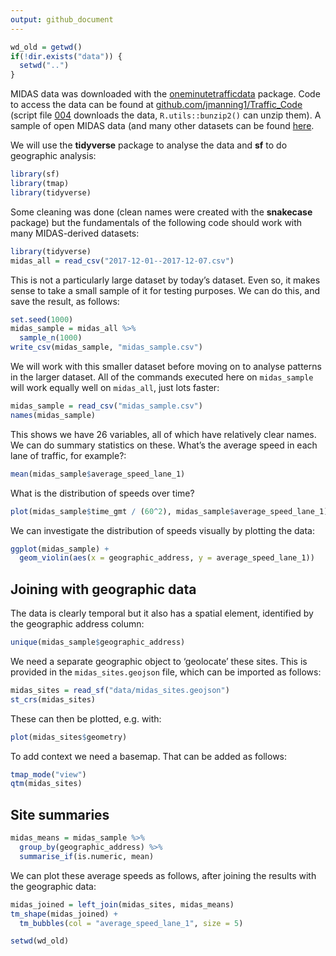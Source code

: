 ```yaml
---
output: github_document
---
```


```r
wd_old = getwd()
if(!dir.exists("data")) {
  setwd("..")
}
```


MIDAS data was downloaded with the [oneminutetrafficdata](https://github.com/RACFoundation/oneminutetrafficdata) package.
Code to access the data can be found at [github.com/jmanning1/Traffic_Code](https://github.com/jmanning1/Traffic_Code) (script file [004](https://github.com/jmanning1/Traffic_Code/blob/master/Code/004_Download_MIDAS_Gold_Traffic_Data_2016.R) downloads the data, `R.utils::bunzip2()` can unzip them).
A sample of open MIDAS data (and many other datasets can be found [here](https://odileeds.org/blog/2016-10-07-highwayshack-datasets).

We will use the **tidyverse** package to analyse the data and **sf** to do geographic analysis:

```r
library(sf)
library(tmap)
library(tidyverse)
```

Some cleaning was done (clean names were created with the **snakecase** package) but the fundamentals of the following code should work with many MIDAS-derived datasets:

```r
library(tidyverse)
midas_all = read_csv("2017-12-01--2017-12-07.csv")
```

This is not a particularly large dataset by today's dataset.
Even so, it makes sense to take a small sample of it for testing purposes.
We can do this, and save the result, as follows:

```r
set.seed(1000)
midas_sample = midas_all %>% 
  sample_n(1000)
write_csv(midas_sample, "midas_sample.csv")
```

We will work with this smaller dataset before moving on to analyse patterns in the larger dataset.
All of the commands executed here on `midas_sample` will work equally well on `midas_all`, just lots faster:

```r
midas_sample = read_csv("midas_sample.csv")
names(midas_sample)
```

This shows we have 26 variables, all of which have relatively clear names.
We can do summary statistics on these.
What's the average speed in each lane of traffic, for example?:

```r
mean(midas_sample$average_speed_lane_1)
```

What is the distribution of speeds over time?

```r
plot(midas_sample$time_gmt / (60^2), midas_sample$average_speed_lane_1)
```

We can investigate the distribution of speeds visually by plotting the data:

```r
ggplot(midas_sample) +
  geom_violin(aes(x = geographic_address, y = average_speed_lane_1))
```

## Joining with geographic data

The data is clearly temporal but it also has a spatial element, identified by the geographic address column:

```r
unique(midas_sample$geographic_address)
```

We need a separate geographic object to 'geolocate' these sites.
This is provided in the `midas_sites.geojson` file, which can be imported as follows:

```r
midas_sites = read_sf("data/midas_sites.geojson")
st_crs(midas_sites)
```

These can then be plotted, e.g. with:

```r
plot(midas_sites$geometry)
```

To add context we need a basemap.
That can be added as follows:

```r
tmap_mode("view")
qtm(midas_sites)
```

## Site summaries

```r
midas_means = midas_sample %>% 
  group_by(geographic_address) %>% 
  summarise_if(is.numeric, mean)
```

We can plot these average speeds as follows, after joining the results with the geographic data:

```r
midas_joined = left_join(midas_sites, midas_means)
tm_shape(midas_joined) +
  tm_bubbles(col = "average_speed_lane_1", size = 5)
```

```r
setwd(wd_old)
```

